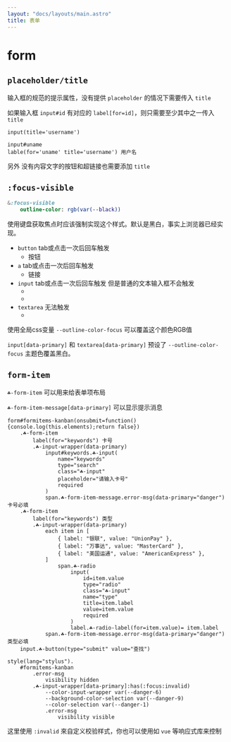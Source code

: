 ```yaml
---
layout: "docs/layouts/main.astro"
title: 表单
---
```




# form


## `placeholder/title`

输入框的规范的提示属性，没有提供 `placeholder` 的情况下需要传入 `title`

如果输入框 `input#id` 有对应的 `label[for=id]`，则只需要至少其中之一传入 `title`

```pug
input(title='username')

input#uname
lable(for='uname' title='username') 用户名
```
另外 没有内容文字的按钮和超链接也需要添加 `title`



## `:focus-visible`

```sass
&:focus-visible
    outline-color: rgb(var(--black))
```

使用键盘获取焦点时应该强制实现这个样式。默认是黑白，事实上浏览器已经实现。

- `button` tab或点击一次后回车触发
    - <T tag="button" class="☘-button">按钮</T>
- `a` tab或点击一次后回车触发
    - <T tag="a" class="☘-link" href="#">链接</T>
- `input` tab或点击一次后回车触发 但是普通的文本输入框不会触发
    - <T tag="input" class="☘-input" title="input" placeholder='请输入' />
    - <Switch id="switch" checked />
- `textarea` 无法触发
    - <T tag="textarea" class="☘-textarea ☘-font-mono" title="textarea" placeholder='请输入' />

使用全局css变量 `--outline-color-focus` 可以覆盖这个颜色RGB值

`input[data-primary]` 和 `textarea[data-primary]` 预设了 `--outline-color-focus` 主题色覆盖黑白。


## `form-item`

`☘-form-item` 可以用来给表单项布局

`☘-form-item-message[data-primary]` 可以显示提示消息

<FormItems />

```pug
form#formitems-kanban(onsubmit=function(){console.log(this.elements);return false})
    .☘-form-item
        label(for="keywords") 卡号
        .☘-input-wrapper(data-primary)
            input#keywords.☘-input(
                name="keywords"
                type="search"
                class="☘-input"
                placeholder="请输入卡号"
                required
            )
            span.☘-form-item-message.error-msg(data-primary="danger") 卡号必填
    .☘-form-item
        label(for="keywords") 类型
        .☘-input-wrapper(data-primary)
            each item in [
                { label: "银联", value: "UnionPay" },
                { label: "万事达", value: "MasterCard" },
                { label: "美国运通", value: "AmericanExpress" },
            ]
                span.☘-radio
                    input(
                        id=item.value
                        type="radio"
                        class="☘-input"
                        name="type"
                        title=item.label
                        value=item.value
                        required
                    )
                    label.☘-radio-label(for=item.value)= item.label
            span.☘-form-item-message.error-msg(data-primary="danger") 类型必填
    input.☘-button(type="submit" value="查找")

style(lang="stylus").
    #formitems-kanban
        .error-msg
            visibility hidden
        .☘-input-wrapper[data-primary]:has(:focus:invalid)
            --color-input-wrapper var(--danger-6)
            --background-color-selection var(--danger-9)
            --color-selection var(--danger-1)
            .error-msg
                visibility visible
```

这里使用 `:invalid` 來自定义校验样式，你也可以使用如 `vue` 等响应式库来控制
